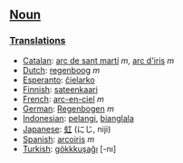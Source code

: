 ==[[Noun]]==

===[[Translation]]s===
*[[Catalan]]: [[arc de sant martí]] ''m'', [[arc d'iris]] ''m''
*[[Dutch]]: [[regenboog]] ''m''
*[[Esperanto]]: [[ĉielarko]]
*[[Finnish]]: [[sateenkaari]]
*[[French]]: [[arc-en-ciel]] ''m''
*[[German]]: [[Regenbogen]] ''m''
*[[Indonesian]]: [[pelangi]], [[bianglala]]
*[[Japanese]]: [[虹]] (にじ, niji)
*[[Spanish]]: [[arcoiris]] ''m''
*[[Turkish]]: [[gökkkuşağı]] [-nı]